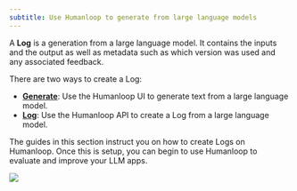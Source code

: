 ```yaml
---
subtitle: Use Humanloop to generate from large language models
---
```


A **Log** is a generation from a large language model. It contains the inputs and the output as well as metadata such as which version was used and any associated feedback.

There are two ways to create a Log:

- **[Generate](./generate)**: Use the Humanloop UI to generate text from a large language model.
- **[Log](./log)**: Use the Humanloop API to create a Log from a large language model.

The guides in this section instruct you on how to create Logs on Humanloop. Once this is setup, you can begin to use Humanloop to evaluate and improve your LLM apps.

<img src="../../../assets/images/11ae297-image.png" />
